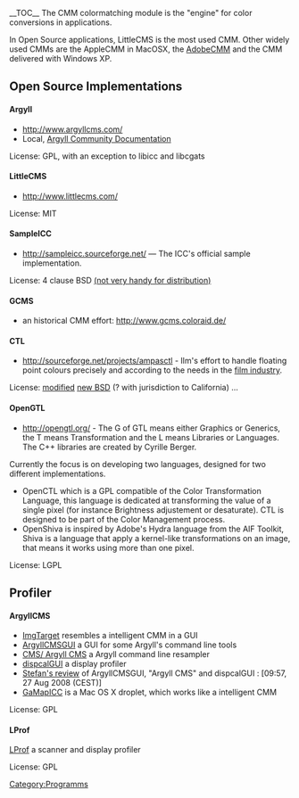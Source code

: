 __TOC__
The CMM colormatching module is the "engine" for color conversions in applications.

In Open Source applications, LittleCMS is the most used CMM. Other widely used CMMs are the AppleCMM in MacOSX, the [http://labs.adobe.com/downloads/cmm.html AdobeCMM] and the CMM delivered with Windows XP.

== Open Source Implementations ==

==== Argyll ====
* http://www.argyllcms.com/
* Local, [[Argyll Community Documentation]]
License: GPL, with an exception to libicc and libcgats

==== LittleCMS ====
*http://www.littlecms.com/

License: MIT

==== SampleICC ====
* http://sampleicc.sourceforge.net/ — The ICC's official sample implementation.

License: 4 clause BSD [http://www.fsf.org/licensing/licenses/index_html#OriginalBSD (not very handy for distribution)]

==== GCMS ====
*an historical CMM effort: http://www.gcms.coloraid.de/

==== CTL ====
*http://sourceforge.net/projects/ampasctl - Ilm's effort to handle floating point colours precisely and according to the needs in the [http://www.oscars.org/council/ctl.html film industry].

License: [http://savannah.gnu.org/task/?6171 modified] [http://www.opensource.org/licenses/bsd-license.php new BSD] (? with jurisdiction to California)
...

==== OpenGTL ====
* http://opengtl.org/ - The G of GTL means either Graphics or Generics, the T means Transformation and the L means Libraries or Languages. The C++ libraries are created by Cyrille Berger.

Currently the focus is on developing two languages, designed for two different implementations.
* OpenCTL which is a GPL compatible of the Color Transformation Language, this language is dedicated at transforming the value of a single pixel (for instance Brightness adjustement or desaturate). CTL is designed to be part of the Color Management process.
* OpenShiva is inspired by Adobe's Hydra language from the AIF Toolkit, Shiva is a language that apply a kernel-like transformations on an image, that means it works using more than one pixel.

License: LGPL


== Profiler ==
==== ArgyllCMS ====
* [http://blackfiveservices.co.uk/imgtarget.shtml ImgTarget] resembles a intelligent CMM in a GUI
* [http://www.digifab.com/ArgyllCMSGUI/ ArgyllCMSGUI] a GUI for some Argyll's command line tools
* [http://x3.ntf.uni-lj.si/~gojc/Argyll CMS/ Argyll CMS] a Argyll command line resampler
* [http://hoech.net/dispcalGUI/ dispcalGUI] a display profiler
* [http://colorhacks.blogspot.com/ Stefan's review] of ArgyllCMSGUI, "Argyll CMS" and dispcalGUI : [09:57, 27 Aug 2008 (CEST)]
* [http://digitalproof.info/gamapicc/ GaMapICC] is a Mac OS X droplet, which works like a intelligent CMM

License: GPL

==== LProf ====
[http://lprof.sourceforge.net/ LProf] a scanner and display profiler

License: GPL


[[Category:Programms]]